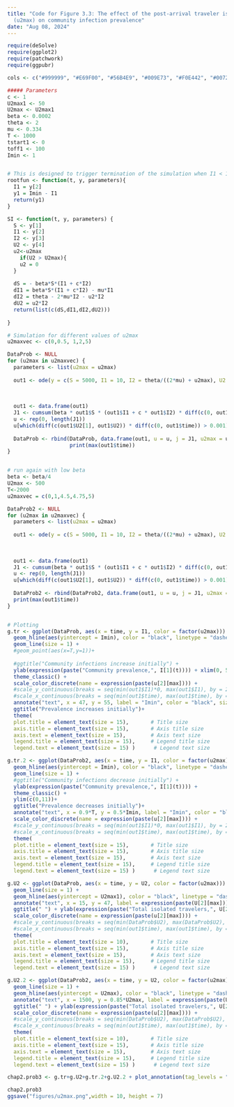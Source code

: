 ```yaml
---
title: "Code for Figure 3.3: The effect of the post-arrival traveler isolation rate
  (u2max) on community infection prevalence"
date: "Aug 08, 2024"
---
```



```r


require(deSolve)
require(ggplot2)
require(patchwork)
require(ggpubr)

cols <- c("#999999", "#E69F00", "#56B4E9", "#009E73", "#F0E442", "#0072B2", "#D55E00", "#CC79A7", "#66CC99")

##### Parameters
c <- 1
U2max1 <- 50
U2max <- U2max1
beta <- 0.0002
theta <- 2
mu <- 0.334
T <- 1000
tstart1 <- 0
toff1 <- 100
Imin <- 1


# This is designed to trigger termination of the simulation when I1 < 1
rootfun <- function(t, y, parameters){
  I1 = y[2]
  y1 = Imin - I1 
  return(y1)
}

SI <- function(t, y, parameters) {
  S <- y[1]
  I1 <- y[2]
  I2 <- y[3]
  U2 <- y[4]
  u2<-u2max
    if(U2 > U2max){
    u2 = 0
  }
  
  dS = - beta*S*(I1 + c*I2) 
  dI1 = beta*S*(I1 + c*I2) - mu*I1
  dI2 = theta - 2*mu*I2 - u2*I2
  dU2 = u2*I2
  return(list(c(dS,dI1,dI2,dU2)))
  
}

# Simulation for different values of u2max
u2maxvec <- c(0,0.5, 1,2,5)

DataProb <- NULL
for (u2max in u2maxvec) {
  parameters <- list(u2max = u2max)
  
  out1 <- ode(y = c(S = 5000, I1 = 10, I2 = theta/((2*mu) + u2max), U2 = 0), parms = parameters, times = seq(0,T,.05), func = SI, events = list(func = NULL, root = TRUE, terminalroot = 1), rootfun=rootfun)
  
  
  
  out1 <- data.frame(out1)
  J1 <- cumsum(beta * out1$S * (out1$I1 + c * out1$I2) * diff(c(0, out1$time)))
  u <- rep(0, length(J1))
  u[which(diff(c(out1$U2[1], out1$U2)) * diff(c(0, out1$time)) > 0.001)] <- max(c(out1$I2, out1$iso))
  
  DataProb <- rbind(DataProb, data.frame(out1, u = u, j = J1, u2max = u2max))
                    print(max(out1$time))
}


# run again with low beta
beta <- beta/4
U2max <- 500
T<-2000
u2maxvec = c(0,1,4.5,4.75,5)

DataProb2 <- NULL
for (u2max in u2maxvec) {
  parameters <- list(u2max = u2max)
  
  out1 <- ode(y = c(S = 5000, I1 = 10, I2 = theta/((2*mu) + u2max), U2 = 0), parms = parameters, times = seq(0,T,.05), func = SI, events = list(func = NULL, root = TRUE, terminalroot = 1), rootfun=rootfun)
  
  
  
  out1 <- data.frame(out1)
  J1 <- cumsum(beta * out1$S * (out1$I1 + c * out1$I2) * diff(c(0, out1$time)))
  u <- rep(0, length(J1))
  u[which(diff(c(out1$U2[1], out1$U2)) * diff(c(0, out1$time)) > 0.001)] <- max(c(out1$I2, out1$iso))
  
  DataProb2 <- rbind(DataProb2, data.frame(out1, u = u, j = J1, u2max = u2max))
  print(max(out1$time))
}


# Plotting
g.tr <- ggplot(DataProb, aes(x = time, y = I1, color = factor(u2max))) +
  geom_hline(aes(yintercept = Imin), color = "black", linetype = "dashed")+
  geom_line(size = 1) +
  #geom_point(aes(x=T,y=1))+
  
  #ggtitle("Community infections increase initially") + 
  ylab(expression(paste("Community prevalence,", I[1](t)))) + xlim(0, 50) + 
  theme_classic() +
  scale_color_discrete(name = expression(paste(u[2][max]))) +
  #scale_y_continuous(breaks = seq(min(out1$I1)*0, max(out1$I1), by = 200)) +
  #scale_x_continuous(breaks = seq(min(out1$time), max(out1$time), by = 5))
  annotate("text", x = 47, y = 55, label = "Imin", color = "black", size = 4)+
  ggtitle("Prevalence increases initially")+
  theme(
  plot.title = element_text(size = 15),       # Title size
  axis.title = element_text(size = 15),       # Axis title size
  axis.text = element_text(size = 15),        # Axis text size
  legend.title = element_text(size = 15),     # Legend title size
  legend.text = element_text(size = 15) )      # Legend text size

g.tr.2 <- ggplot(DataProb2, aes(x = time, y = I1, color = factor(u2max))) +
  geom_hline(aes(yintercept = Imin), color = "black", linetype = "dashed")+
  geom_line(size = 1) +
  #ggtitle("Community infections decrease initially") + 
  ylab(expression(paste("Community prevalence,", I[1](t)))) + 
  theme_classic() +
  ylim(c(0,11))+
  ggtitle("Prevalence decreases initially")+
  annotate("text", x = 0.9*T, y = 0.5*Imin, label = "Imin", color = "black", size = 4)+
  scale_color_discrete(name = expression(paste(u[2][max]))) + 
  #scale_y_continuous(breaks = seq(min(out1$I1)*0, max(out1$I1), by = 200)) +
  #scale_x_continuous(breaks = seq(min(out1$time), max(out1$time), by = 5))
  theme(
  plot.title = element_text(size = 15),       # Title size
  axis.title = element_text(size = 15),       # Axis title size
  axis.text = element_text(size = 15),        # Axis text size
  legend.title = element_text(size = 15),     # Legend title size
  legend.text = element_text(size = 15) )      # Legend text size

g.U2 <- ggplot(DataProb, aes(x = time, y = U2, color = factor(u2max))) +
  geom_line(size = 1) +
  geom_hline(aes(yintercept = U2max1), color = "black", linetype = "dashed")  +
  annotate("text", x = 15, y = 47, label = expression(paste(U[2][max])), color = "black", size = 5) +
  ggtitle(" ") + ylab(expression(paste("Total isolated travelers,", U[2](T))))  + theme_classic() +
  scale_color_discrete(name = expression(paste(u[2][max]))) + 
  #scale_y_continuous(breaks = seq(min(DataProb$U2), max(DataProb$U2), by = 5)) +
  #scale_x_continuous(breaks = seq(min(out1$time), max(out1$time), by = 5))
  theme(
  plot.title = element_text(size = 10),       # Title size
  axis.title = element_text(size = 15),       # Axis title size
  axis.text = element_text(size = 15),        # Axis text size
  legend.title = element_text(size = 15),     # Legend title size
  legend.text = element_text(size = 15) )      # Legend text size

g.U2.2 <- ggplot(DataProb2, aes(x = time, y = U2, color = factor(u2max))) +
  geom_line(size = 1) +
  geom_hline(aes(yintercept = U2max), color = "black", linetype = "dashed")  +
  annotate("text", x = 1500, y = 0.85*U2max, label = expression(paste(U[2][max])), hjust = -0.1, vjust = -0.3, color = "black", size = 5) +
  ggtitle(" ") + ylab(expression(paste("Total isolated travelers,", U[2](T))))  + theme_classic() +
  scale_color_discrete(name = expression(paste(u[2][max]))) +
  #scale_y_continuous(breaks = seq(min(DataProb$U2), max(DataProb$U2), by = 5)) +
  #scale_x_continuous(breaks = seq(min(out1$time), max(out1$time), by = 5))
  theme(
  plot.title = element_text(size = 10),       # Title size
  axis.title = element_text(size = 15),       # Axis title size
  axis.text = element_text(size = 15),        # Axis text size
  legend.title = element_text(size = 15),     # Legend title size
  legend.text = element_text(size = 15) )      # Legend text size

```

```r
chap2.prob3 <- g.tr+g.U2+g.tr.2+g.U2.2 + plot_annotation(tag_levels = "a") & theme(plot.tag = element_text(size = 15))

chap2.prob3
ggsave("figures/u2max.png",width = 10, height = 7)
```